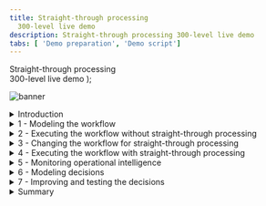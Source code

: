 ```yaml
---
title: Straight-through processing
  300-level live demo
description: Straight-through processing 300-level live demo
tabs: [ 'Demo preparation', 'Demo script']
---
```


  <span>
    Straight-through processing <br/> 300-level live demo
  </span> );

![banner](./images/BA_STP_300_Script_GitHub_banner_8-3-21_short.jpg)

<span id="top"></span>

<details>

<summary>Introduction</summary>
<br/>

Welcome to the straight-through processing demonstration.

<br/>

Today, I will demonstrate how the IBM Cloud Pak for Business Automation supports straight-through processing to automate customer refund requests quickly and easily. I’ll show how straight-through processing improves customer service by shortening turnaround times, while also reducing manual work.

<br/>

This demo uses a customer refund example, but the same pattern can be applied to numerous business scenarios such as account opening, invoicing and claims processing.

<br/>

We’ll show how line-of-business subject matter experts can use low-code tools that enable them to lead the implementation effort. We’ll see how decision management automates decisions that would otherwise be manual, and workflow manages exceptions and ensures the process stays on track when an exception occurs. We’ll also see how operational intelligence can provide visibility and insights that can be used to improve the process.

<br/>

Let’s get started.

<br/>

(Demo intro slides <a href="https://ibm.box.com/s/5hlcqm9b22lnmsdrgt2ucki0z37drvad" target="_blank" rel="noreferrer">here</a>)

<br/>

(Printer-ready PDF of demo script <a href="https://ibm.box.com/s/elbk9brbw2k514ysofblnbiwe0dj4xph" target="_blank" rel="noreferrer">here</a>)

<br/>

**[Go to top](#top)**

</details>

<details>

<summary>1 - Modeling the workflow</summary>
<br/>

| **1.1** | **Introduce the refund request process without straight-through processing** |
| :--- | :--- |
| **Narration** | We will look at the process diagram for Focus Corp’s refund request process in Process Designer. Within this low-code environment, the process diagram will control the execution of each refund request. The process diagram adheres to the Business Process Model and Notation (BPMN) standard. We use drag-and-drop to build the process diagram from the palette on the right. This allows us to model the process steps and flow. From there, you can drill down to complete the implementation and testing of the process application. <br/> <br/> Looking at Focus Corp’s refund request process, customers can initiate returns directly from the company’s portal. Currently, each request is routed to a customer service agent for resolution. |
| **Action** &nbsp; 1.1.1 | Show the process diagram for Focus Corp’s **Request Refund without STP** (straight-through processing) in Process Designer, which you opened during your demo preparation. <br/><br/> <img src="./images/Step_1_final_screen.png" width="800" /> |

<br/>

**[Go to top](#top)**

</details>    

<details>
<a id="workplace"></a>
<summary>2 - Executing the workflow without straight-through processing </summary>
<br/>

<InlineNotification>The first part of this section is for <strong>Workplace only</strong>. For <strong>Process Portal</strong>, please go <a href="#saas">here</a>.</InlineNotification>

<br/>

| **2.1** | **Task management and execution (Workplace)** |
| :--- | :--- |
| **Narration** | The customer service agent uses Workplace to work on their tasks. It is also used to launch processes and view the process dashboards. |
| **Action** &nbsp; 2.1.1 | Show the **Workplace** window that you opened during your preparation. <br/><br/> <img src="./images/Stu_4.4.4_Self_install.png" width="800" /> |
| **Narration** | We are looking at the task list for the customer service agent. <br/> <br/> Workplace is highly customizable to fit your organization's look and feel. The responsive user interface provides flexibility to get work done anywhere, at any time, on any device type, from a desktop device in the office to a mobile device at home or at a customer site. It can be configured though a set of options without having to customize the Workplace application itself. <br/> <br/> Workplace has a robust search capability. You can create a customized task list, for example, with specific business data, by saving task-based searches for later use. <br/> <br/> Customer service agents use the task list to organize and work on the tasks assigned to them. Our agent received a new investigation task. |
| **Action** &nbsp; 2.1.2 | Click any **Refund Investigation Issue** task. <br/><br/> <img src="./images/Step_2.1_ROKS_action_3.png" width="800" /> |
| **Narration** | Once I open the task, I will have all the information needed to investigate the refund. |
| **Action** &nbsp; 2.1.3 | Click **Approve Refund**. <br/><br/> <img src="./images/Step_2.1_ROKS_action_5.png" width="800" /> |
| **Narration** | Let’s review the request data and make an approval decision. Behind the scenes, the refund process is managed by workflow. Once the investigation task is completed, the system automatically updates Focus Corp’s ordering application and notifies the customer. <br/> <br/> Although the process is managed by workflow, there is currently no straight-through processing since every request must be examined by a customer service agent. Let’s go back to the process diagram and see how we can improve things with straight-through processing. |

<br/>
<a id="saas"></a>

<details>

<summary>2a - Executing the workflow without straight-through processing (Process Portal only) </summary>
  <br/>

<InlineNotification>This section is for <strong>Process Portal only</strong>. For <strong>Workplace</strong>, return to the <a href="#workplace">top of section 2</a>.</InlineNotification><br/>

| **2.1** | **Task management and execution** |
| :--- | :--- |
| **Narration** | The customer service agent uses the Process Portal to work on their tasks. It is also used to launch processes and view the process dashboards. |
| **Action** &nbsp; 2.1.1 | Show the **Process Portal** that you opened during your preparation. Navigator's Work Dashboard may also be used but note the capabilities are different and the default narration does not match. <br/><br/> <img src="./images/four.png" width="800" /><br/> |
| **Narration** | We are looking at the task list for the customer service agent. <br/> <br/> Process Portal is highly customizable to fit your organization's look and feel. The responsive user interface provides flexibility to get work done anywhere, at any time, on any device type, from a desktop device in the office to a mobile device at home or at a customer site. It can be configured through a set of options without having to customize the Process Portal application itself. <br/> <br/> Process Portal has a robust search capability. You can create a customized task list, for example, with specific business data, by saving task-based searches for later use. <br/> <br/> Customer service agents use the task list to organize and work on the tasks assigned to them. Our agent received a new investigation task. |
| **Action** &nbsp; 2.1.2 | Click any **Refund Investigation Issue** task. <br/><br/> <img src="./images/Step_2.1_SaaS_action_2.png" width="800" /><br/> |
| **Narration** | Once I open the task, I will have all the information needed to investigate the refund. Now, I'll claim the task. |
| **Action** &nbsp; 2.1.3 | Click **Claim Task**. <br/><br/> <img src="./images/Step_2.1_SaaS_action_3.png" width="800" /><br/> |
| **Narration** | Let’s review the request data and make an approval decision. |
| **Action** &nbsp; 2.1.4 | Click **Approve Refund**. <br/><br/> <img src="./images/Step_2.1_SaaS_action_4.png" width="800" /><br/> |
| **Narration** | Behind the scenes, the refund process is managed by workflow. Once the investigation task is completed, the system automatically updates Focus Corp’s ordering application and notifies the customer. <br/> <br/> Although the process is managed by workflow, there is currently no straight-through processing since every request must be examined by a customer service agent. Let’s go back to the process diagram and see how we can improve things with straight-through processing. |

<br/>

</details>

**[Go to top](#top)**

</details>

<details>

<summary>3 - Changing the workflow for straight-through processing</summary>

<br/>

| **3.1** | **Introduce straight-through processing automation** |
| :--- | :--- |
| **Narration** | Let’s look at how we can streamline the refund process by combining workflow and decision management. |
| **Action** &nbsp; 3.1.1 | Go back to the **Process Designer** tab, and click **Processes** in the menu on the left side. Click **Request Refund**. <br/><br/> <img src="./images/Step_3.1_action_2.png" width="800" /><br/> |
| **Action** &nbsp; 3.1.2 | You will see the following process diagram. <br/><br/> <img src="./images/Step_3.1_final_screen.png" width="800" /><br/> |
| **Narration** | We’ve added a decision task to the workflow that will automatically look at each request and make a refund decision without human intervention. This means that most requests can now be approved or declined in real time. Those that can’t are still routed for manual investigation. <br/><br/> Therefore, we can achieve a significant amount of straight-through processing where we completely process refund requests without human intervention. |

<br/>

**[Go to top](#top)**

</details>

<details>

<summary>4 - Executing the workflow with straight-through processing</summary>

<br/>

| **4.1** | **Refund request approved** |
| :--- | :--- |
| **Narration** | Let’s look at how straight-through processing transforms the refund process. |
| **Action** &nbsp; 4.1.1 | Go to Focus Corp's **Your Returns and Refunds** page. <br/><br/> <img src="./images/Stu_7.2.png" width="800" /><br/> |
| **Action** &nbsp; 4.1.2 | Select the order ending in **AP**. <br/><br/> <img src="./images/Step_4.1_action_2.png" width="800" /><br/> |
| **Action** &nbsp; 4.1.3 | Click **Submit Request** to process the refund. <br/><br/> <img src="./images/Step_4.1_action_3.png" width="800" /><br/> |
| **Action** &nbsp; 4.1.4 | The process executes and generates a **Refund Approved** result.<br/><br/> <img src="./images/Step_4.1_results_screen.png" width="800" /><br/> |
| **Narration** | In this first example, when the customer submits the refund request, the criteria are evaluated by business rules and approval is granted in real time, avoiding a time-consuming manual investigation. |

<br/>

| **4.2** | **Refund request denied** |
| :--- | :--- |
| **Narration** | Let’s look at a second example. |
| **Action** &nbsp; 4.2.1 | Click **Submit Another Refund Request**. <br/><br/> <img src="./images/Step_4.2_action_1.png" width="800" /><br/> |
| **Action** &nbsp; 4.2.2 | Select the order ending in **DE**. <br/><br/> <img src="./images/Step_4.2_action_2.png" width="800" /><br/> |
| **Action** &nbsp; 4.2.3 | Click **Submit Request** to process the refund. <br/><br/> <img src="./images/Step_4.2_action_3.png" width="800" /><br/> |
| **Action** &nbsp; 4.2.4 | The process executes and generates a **Refund Denied** result. <br/><br/> <img src="./images/Step_4.2_results_screen.png" width="800" /><br/> |
| **Narration** | This request clearly did not meet Focus Corp's criteria and resulted in a denial because it was well outside the time window. Even though this refund request resulted in a denial, it was still straight-through processing because there is no manual work. |

<br/>

| **4.3** | **Refund request requires manual investigation** |
| :--- | :--- |
| **Narration** | But what if the business rules determine a request requires investigation? &ensp;&thinsp;&ensp;&thinsp;&ensp;&ensp;&thinsp;&ensp;&thinsp;&ensp;&ensp;&thinsp;&ensp;&thinsp;&ensp;&ensp;&thinsp;&ensp;&thinsp;&ensp;&ensp;&thinsp;&ensp;&thinsp;&ensp;&ensp;&thinsp;&ensp;&thinsp;&ensp;&ensp;&thinsp;&ensp;&thinsp;&ensp;&ensp;&thinsp;&ensp;&thinsp;&ensp;&ensp;&thinsp;&ensp;&thinsp;&ensp;&ensp;&thinsp;&ensp;&thinsp;&ensp;&ensp;&thinsp;&ensp;&thinsp;&ensp;&ensp;&thinsp;&ensp;&thinsp;&ensp;&ensp;&thinsp;&ensp;&thinsp;&ensp;&ensp;&thinsp;&ensp;&thinsp;&ensp;&ensp;&thinsp;&ensp;&thinsp;&ensp;&ensp;&thinsp;&ensp;&thinsp;&ensp;&ensp;&thinsp;&ensp;&thinsp;&ensp;&ensp;&thinsp;&ensp;&thinsp;&ensp;&ensp;&thinsp;&ensp;&thinsp;&ensp;&ensp;&thinsp;&ensp;&thinsp;&ensp;&ensp;&thinsp;&ensp;&thinsp;&ensp;&ensp;&thinsp;&ensp;&thinsp;&ensp;&ensp;&thinsp;&ensp;&thinsp;&ensp;&ensp;&thinsp;&ensp;&thinsp;&ensp;&ensp;&thinsp;&ensp;&thinsp;&ensp;&ensp;&thinsp;&ensp;&thinsp;&ensp;&ensp;&thinsp;&ensp;&thinsp;&ensp;&ensp;&thinsp;&ensp;&thinsp;&ensp;&ensp;&thinsp;&ensp;&thinsp;&ensp;&ensp;&thinsp;&ensp;&thinsp;&ensp;&ensp;&thinsp;&ensp;&thinsp;&ensp;&ensp;&thinsp;&ensp;&thinsp;&ensp; |
| **Action** &nbsp; 4.3.1 | Click **Submit Another Refund Request**.&ensp;&thinsp;&ensp;&thinsp;&ensp;&ensp;&thinsp;&ensp;&thinsp;&ensp;&ensp;&thinsp;&ensp;&thinsp;&ensp;&ensp;&thinsp;&ensp;&thinsp;&ensp;&ensp;&thinsp;&ensp;&thinsp;&ensp;&ensp;&thinsp;&ensp;&thinsp;&ensp;&ensp;&thinsp;&ensp;&thinsp;&ensp;&ensp;&thinsp;&ensp;&thinsp;&ensp;&ensp;&thinsp;&ensp;&thinsp;&ensp;&ensp;&thinsp;&ensp;&thinsp;&ensp;&ensp;&thinsp;&ensp;&thinsp;&ensp;&ensp;&thinsp;&ensp;&thinsp;&ensp;&ensp;&thinsp;&ensp;&thinsp;&ensp;&ensp;&thinsp;&ensp;&thinsp;&ensp;&ensp;&thinsp;&ensp;&thinsp;&ensp;&ensp;&thinsp;&ensp;&thinsp;&ensp;&ensp;&thinsp;&ensp;&thinsp;&ensp;&ensp;&thinsp;&ensp;&thinsp;&ensp;&ensp;&thinsp;&ensp;&thinsp;&ensp;&ensp;&thinsp;&ensp;&thinsp;&ensp;&ensp;&thinsp;&ensp;&thinsp;&ensp;&ensp;&thinsp;&ensp;&thinsp;&ensp;&ensp;&thinsp;&ensp;&thinsp;&ensp;&ensp;&thinsp;&ensp;&thinsp;&ensp;&ensp;&thinsp;&ensp;&thinsp;&ensp;&ensp;&thinsp;&ensp;&thinsp;&ensp;&ensp;&thinsp;&ensp;&thinsp;&ensp; <br/><br/><img src="./images/Step_4.3_action_1.png" width="800" /><br/> |
| **Action** &nbsp; 4.3.2 | Select the order ending in **MA**.&ensp;&thinsp;&ensp;&thinsp;&ensp;&ensp;&thinsp;&ensp;&thinsp;&ensp;&ensp;&thinsp;&ensp;&thinsp;&ensp;&ensp;&thinsp;&ensp;&thinsp;&ensp;&ensp;&thinsp;&ensp;&thinsp;&ensp;&ensp;&thinsp;&ensp;&thinsp;&ensp;&ensp;&thinsp;&ensp;&thinsp;&ensp;&ensp;&thinsp;&ensp;&thinsp;&ensp;&ensp;&thinsp;&ensp;&thinsp;&ensp;&ensp;&thinsp;&ensp;&thinsp;&ensp;&ensp;&thinsp;&ensp;&thinsp;&ensp;&ensp;&thinsp;&ensp;&thinsp;&ensp;&ensp;&thinsp;&ensp;&thinsp;&ensp;&ensp;&thinsp;&ensp;&thinsp;&ensp;&ensp;&thinsp;&ensp;&thinsp;&ensp;&ensp;&thinsp;&ensp;&thinsp;&ensp;&ensp;&thinsp;&ensp;&thinsp;&ensp;&ensp;&thinsp;&ensp;&thinsp;&ensp;&ensp;&thinsp;&ensp;&thinsp;&ensp;&ensp;&thinsp;&ensp;&thinsp;&ensp;&ensp;&thinsp;&ensp;&thinsp;&ensp;&ensp;&thinsp;&ensp;&thinsp;&ensp;&ensp;&thinsp;&ensp;&thinsp;&ensp;&ensp;&thinsp;&ensp;&thinsp;&ensp;&ensp;&thinsp;&ensp;&thinsp;&ensp;&ensp;&thinsp;&ensp;&thinsp;&ensp;&ensp;&thinsp;&ensp;&thinsp;&ensp; <br/><br/><img src="./images/Step_4.3_action_2.png" width="800" /><br/> |
| **Action** &nbsp; 4.3.3 | Click **Submit Request** to process the refund.&ensp;&thinsp;&ensp;&thinsp;&ensp;&ensp;&thinsp;&ensp;&thinsp;&ensp;&ensp;&thinsp;&ensp;&thinsp;&ensp;&ensp;&thinsp;&ensp;&thinsp;&ensp;&ensp;&thinsp;&ensp;&thinsp;&ensp;&ensp;&thinsp;&ensp;&thinsp;&ensp;&ensp;&thinsp;&ensp;&thinsp;&ensp;&ensp;&thinsp;&ensp;&thinsp;&ensp;&ensp;&thinsp;&ensp;&thinsp;&ensp;&ensp;&thinsp;&ensp;&thinsp;&ensp;&ensp;&thinsp;&ensp;&thinsp;&ensp;&ensp;&thinsp;&ensp;&thinsp;&ensp;&ensp;&thinsp;&ensp;&thinsp;&ensp;&ensp;&thinsp;&ensp;&thinsp;&ensp;&ensp;&thinsp;&ensp;&thinsp;&ensp;&ensp;&thinsp;&ensp;&thinsp;&ensp;&ensp;&thinsp;&ensp;&thinsp;&ensp;&ensp;&thinsp;&ensp;&thinsp;&ensp;&ensp;&thinsp;&ensp;&thinsp;&ensp;&ensp;&thinsp;&ensp;&thinsp;&ensp;&ensp;&thinsp;&ensp;&thinsp;&ensp;&ensp;&thinsp;&ensp;&thinsp;&ensp;&ensp;&thinsp;&ensp;&thinsp;&ensp;&ensp;&thinsp;&ensp;&thinsp;&ensp; <br/><br/><img src="./images/Step_4.3_action_3.png" width="800" /><br/> |
| **Action** &nbsp; 4.3.4 | The process executes and generates a **Refund Investigation** result.&ensp;&thinsp;&ensp;&thinsp;&ensp;&ensp;&thinsp;&ensp;&thinsp;&ensp;&ensp;&thinsp;&ensp;&thinsp;&ensp;&ensp;&thinsp;&ensp;&thinsp;&ensp;&ensp;&thinsp;&ensp;&thinsp;&ensp;&ensp;&thinsp;&ensp;&thinsp;&ensp;&ensp;&thinsp;&ensp;&thinsp;&ensp;&ensp;&thinsp;&ensp;&thinsp;&ensp;&ensp;&thinsp;&ensp;&thinsp;&ensp;&ensp;&thinsp;&ensp;&thinsp;&ensp;&ensp;&thinsp;&ensp;&thinsp;&ensp;&ensp;&thinsp;&ensp;&thinsp;&ensp;&ensp;&thinsp;&ensp;&thinsp;&ensp;&ensp;&thinsp;&ensp;&thinsp;&ensp;&ensp;&thinsp;&ensp;&thinsp;&ensp;&ensp;&thinsp;&ensp;&thinsp;&ensp;&ensp;&thinsp;&ensp;&thinsp;&ensp;&ensp;&thinsp;&ensp;&thinsp;&ensp;&ensp;&thinsp;&ensp;&thinsp;&ensp;&ensp;&thinsp;&ensp;&thinsp;&ensp;&ensp;&thinsp;&ensp;&thinsp;&ensp;&ensp;&thinsp;&ensp;&thinsp;&ensp;&ensp;&thinsp;&ensp;&thinsp;&ensp;&ensp;&thinsp;&ensp;&thinsp;&ensp;&ensp;&thinsp;&ensp;&thinsp;&ensp;&ensp;&thinsp;&ensp;&thinsp;&ensp;&ensp;&thinsp;&ensp;&thinsp;&ensp; <br/><br/><img src="./images/Step_4.3_results_screen.png" width="800" /><br/> |
| **Narration** | In this case, workflow routes the request to a customer service agent to do the investigation.&ensp;&thinsp;&ensp;&thinsp;&ensp;&ensp;&thinsp;&ensp;&thinsp;&ensp;&ensp;&thinsp;&ensp;&thinsp;&ensp;&ensp;&thinsp;&ensp;&thinsp;&ensp;&ensp;&thinsp;&ensp;&thinsp;&ensp;&ensp;&thinsp;&ensp;&thinsp;&ensp;&ensp;&thinsp;&ensp;&thinsp;&ensp;&ensp;&thinsp;&ensp;&thinsp;&ensp;&ensp;&thinsp;&ensp;&thinsp;&ensp;&ensp;&thinsp;&ensp;&thinsp;&ensp;&ensp;&thinsp;&ensp;&thinsp;&ensp;&ensp;&thinsp;&ensp;&thinsp;&ensp;&ensp;&thinsp;&ensp;&thinsp;&ensp;&ensp;&thinsp;&ensp;&thinsp;&ensp;&ensp;&thinsp;&ensp;&thinsp;&ensp;&ensp;&thinsp;&ensp;&thinsp;&ensp;&ensp;&thinsp;&ensp;&thinsp;&ensp;&ensp;&thinsp;&ensp;&thinsp;&ensp;&ensp;&thinsp;&ensp;&thinsp;&ensp;&ensp;&thinsp;&ensp;&thinsp;&ensp;&ensp;&thinsp;&ensp;&thinsp;&ensp;&ensp;&thinsp;&ensp;&thinsp;&ensp;&ensp;&thinsp;&ensp;&thinsp;&ensp;&ensp;&thinsp;&ensp;&thinsp;&ensp;&ensp;&thinsp;&ensp;&thinsp;&ensp;&ensp;&thinsp;&ensp;&thinsp;&ensp;&ensp;&thinsp;&ensp;&thinsp;&ensp;&ensp;&thinsp;&ensp;&thinsp;&ensp; |

<br/>

**[Go to top](#top)**

</details>

<details>

<summary>5 - Monitoring operational intelligence</summary>
<br/>

| **5.1** | **Review the refund dashboard** |
| :--- | :--- |
| **Narration** | Let’s look at the refund dashboard to see how much straight-through processing we’ve achieved. |
| **Action** &nbsp; 5.1.1 | Click the **Refund Dashboard** tab that you opened during your preparation. In this step, you are just speaking to the displayed dashboard. <br/><br/> <img src="./images/Step_5.1_action_1.png" width="800" /> |
| **Narration** | So far, the percentage of manually processed requests is still around 70%, with the average manual investigation taking over two hours. <br/> <br/> Let’s look at what’s behind this dashboard. <br/> <br/> First, as the refund process runs, the system can collect and process historical data and make it available for visualization. <br/> <br/> Next, the Business Performance Center is a no-code monitoring application in the IBM Cloud Pak for Business Automation. Dashboards can be designed and shared in minutes that provide insight into important business activities and processes. You can prepare, design, and track visualizations of metrics, key performance indicators (KPIs), and other measurements of business performance in customizable dashboards. <br/> <br/> Additionally, the historical data can be used to feed a data lake to apply machine learning to your automations. For example, to make even more sophisticated refund decisions, we could use a data lake to incorporate machine learning into our refund process. The Cloud Pak for Business Automation includes some machine learning samples to help you get started. |

<br/>

**[Go to top](#top)**

</details>

<details>

<summary>6 - Modeling decisions</summary>
<br/>

| **6.1** | **Review the refund approval decision model** |
| :--- | :--- |
| **Narration** | Let’s look at how the business analyst can create and manage business rules to further increase straight-through processing. The business rules replicate how experts make refund decisions. <br/> <br/> Using no-code decision modeling, business analysts can easily author and test refund decision criteria. |
| **Action** &nbsp; 6.1.1 | Go to your **Decision Center** tab that you opened during your preparation. <br/><br/> <img src="./images/DecisionCenter.png" width="800" /><br/> |
| **Action** &nbsp; 6.1.2 | Click the decision service named **Refund Processing**. <br/><br/> <img src="./images/Step_6.1_action_2.png" width="800" /><br/> |
| **Action** &nbsp; 6.1.3 | When the **Refund Processing** decision screen appears, click **main**. <br/><br/> <img src="./images/Step_6.1_action_3.png" width="800" /><br/> |
| **Action** &nbsp; 6.1.4 | The next screen has several blue tabs at the top. Make sure **Decision Model** is selected. <br/><br/> <img src="./images/Step_6.1_action_4.png" width="800" /><br/> |
| **Narration** | This is the decision model for the refund request decision service. A decision model uses a diagram to break the decision (the top blue box) down into sub-decisions (additional blue boxes) and input data (green ovals), which all contribute to the final refund decision. |

<br/>

| **6.2** | **Review the decision tables** |
| :--- | :--- |
| **Narration** | To partially automate the refund request process, we’ve used two main decision tables. A decision table groups rules with similar conditions and actions but use different thresholds or values. |
| **Action** &nbsp; 6.2.1 | Click **Validate Time Window** in the decision diagram. <br/><br/> <img src="./images/Step_6.1_action_5.png" width="800" /><br/> |
| **Action** &nbsp; 6.2.2 | Click **Validate Time Window** in the **Decision logic** section on the left side of the screen, scrolling down as needed.  <br/><br/> <img src="./images/Step_6.1_action_6.png" width="800" /><br/> |
| **Narration** | The first decision table considers the customer’s reason for return, the days since order, and the condition of the item. These are the same criteria that a customer service agent would use to make a refund request decision, but now the decision is automated and executes in real time. |
| **Action** &nbsp; 6.2.3 | Close the **Validate Time Window** table. <br/><br/> <img src="./images/Step_6.1_action_7.png" width="800" /><br/> |
| **Action** &nbsp; 6.2.4 | Click **Validate Type of Goods** in the decision diagram. <br/><br/> <img src="./images/Step_6.1_action_8.png" width="800" /><br/> |
| **Action** &nbsp; 6.2.5 | Click **Validate Type of Goods** in the **Decision logic** section on the left side of the screen, scrolling down as needed. <br/><br/> <img src="./images/Step_6.1_action_9.png" width="800" /><br/> |
| **Narration** | The second sub-decision has a table that considers the type of item being returned together with its condition. |
| **Action** &nbsp; 6.2.6 | Close the **Validate Type of Goods** table. <br/><br/> <img src="./images/Step_6.1_action_10.png" width="800" /> <br/>|

<br/>

| **6.3** | **Make the final refund decision** |
| :--- | :--- |
| **Narration** | The final refund decision is made by combining the results of the 'Validate Time Window' and 'Validate Type of Goods' sub-decisions. |
| **Action** &nbsp; 6.3.1 | Click **Final Refund Decision** in the decision diagram. <br/><br/> <img src="./images/Step_6.1_action_11.png" width="800" /><br/> |
| **Action** &nbsp; 6.3.2 | Click **Manual Decision** in the **Decision logic** section on the left side of the screen, scrolling down as needed. <br/><br/> <img src="./images/Step_6.1_action_12.png" width="800" /><br/> |
| **Narration** | We’ve combined the two sub-decisions to make the final response using a simple text rule. <br/><br/> Business analysts can change the rules to achieve higher levels of straight-through processing or to adapt to changing business conditions. |
| **Action** &nbsp; 6.3.3 | Close the **Manual Decision** text rule. <br/><br/> <img src="./images/Step_6.1_action_13.png" width="800" /><br/> |

<br/>

**[Go to top](#top)**

</details>

<details>

<summary>7 - Improving and testing the decisions</summary>
<br/>

| **7.1** | **Compare two versions of the refund decision model** |
| :---         | :--- |
| **Narration** | After running these rules for a few weeks, we realize we can further reduce manual investigations without increasing our risk. <br/> <br/> The decision model can be changed without having to change the underlying process application. <br/> <br/> The business analyst previously created a new version of the decision model to enhance the level of straight-through processing by reducing the number of manual investigations. <br/> <br/> Now, let’s compare the before and after versions to see what changed. |
| **Action** &nbsp; 7.1.1 | On the top left of the Decision Center, click the arrow next to **main** and select **Reduce Manual Processing**. <br/><br/> <img src="./images/Step_7.1_action_1.png" width="800" /><br/> |
| **Action** &nbsp; 7.1.2 | Click the **maximize** icon towards the top right of the Decision Center (right below the blue bar). This opens the Decision Model view. <br/><br/> <img src="./images/Step_7.1_action_2.png" width="800" /><br/> |
| **Action** &nbsp; 7.1.3 | Click the **Compare** icon on the top right of the Decision Model view. <br/><br/> <img src="./images/Step_7.1_action_3.png" width="800" /><br/> |
| **Action** &nbsp; 7.1.4 | When a window opens to prompt a comparison of V1.0 and the current version, click the **Compare** button. <br/><br/> <img src="./images/Step_7.1_action_4.png" width="800" /><br/> |
| **Action** &nbsp; 7.1.5 | Click the arrows next to the two changes on the top left to display rule changes above the two decision diagrams. <br/><br/> <img src="./images/Step_7.1_action_5.png" width="800" /><br/> The comparison details will appear. <br/><br/> <img src="./images/Step_7.1_action_5b.png" width="800" /><br/> |
| **Narration** | We select the two versions we wish to compare and see a side-by-side comparison of the two versions with details of the changes highlighted in the diagram and summarized above. &nbsp; &nbsp; &nbsp; &nbsp; &nbsp; &nbsp; &nbsp; &nbsp; &nbsp; &nbsp; &nbsp; &nbsp; &nbsp; &nbsp; &nbsp; &nbsp; &nbsp; &nbsp; &nbsp; &nbsp; &nbsp; &nbsp; &nbsp; |
| **Action** &nbsp; 7.1.6 | To prepare for the next section, click **Reduce Manual Processing** at the top left side of the page. <br/><br/> <img src="./images/Step_7.1_action_6.png" width="800" /><br/> |

<br/>

| **7.2** | **Test a new version of the refund decision model** |
| :---         | :--- |
| **Narration** | The business analyst can also validate that the updated rules pass the regression test suite. One or more test suites can be created and executed. Let’s run one now and review the results. |
| **Action** &nbsp; 7.2.1 | Click the **Tests** tab. <br/><br/> <img src="./images/Step_7.1_action_7.png" width="800" /><br/> |
| **Action** &nbsp; 7.2.2 | Click the **run** icon next to **Refund Process Operation**.  <br/><br/><InlineNotification>Make sure you are on the <strong>Test Suites</strong> sub-tab and not on the <strong>Reports</strong> sub-tab.</InlineNotification> <br/> <img src="./images/Step_7.1_action_8.png" width="800" /><br/> |
| **Action** &nbsp; 7.2.3 | Click **OK** on the **Run Test Suite** dialog box. <br/><br/> <img src="./images/Step_7.1_action_9.png" width="800" /><br/> |
| **Action** &nbsp; 7.2.4 | Click the name of your report to access it. <br/><br/> <img src="./images/Step_7.1_action_10.png" width="800" /><br/> |
| **Action** &nbsp; 7.2.5 | You will see the following test suite report. <br/><br/> <img src="./images/Step_7.1_final_comparison_report.png" width="800" /><br/> |
| **Narration** | All the scenarios succeeded, and the results were all as expected. <br/><br/>Once ready, the new version of the rules can be pushed into production by the business team (if they have the permission) or the IT team, depending on your governance processes. |

<br/>

**[Go to top](#top)**

</details>

<details>

<summary>Summary</summary>

<br/>

Using the Cloud Pak for Business Automation, we had all the capabilities needed to significantly reduce the amount of manual refund processing. We combined workflow and decision automation to increase straight-through processing, which resulted in a lower average completion time, lower costs, and more consistent customer communication throughout the process.

<br/>

Thank you for attending today’s presentation.

<br/>

**[Go to top](#top)**

</details>
